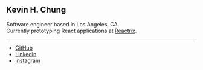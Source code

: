 
## Kevin H. Chung

Software engineer based in Los Angeles, CA.<br/>
Currently prototyping React applications at [Reactrix](https://www.reactrix.app/).

---

- [GitHub](https://github.com/kevhjc)
- [LinkedIn](https://www.linkedin.com/in/kevc/)
- [Instagram](https://instagram.com/kevhjc)
